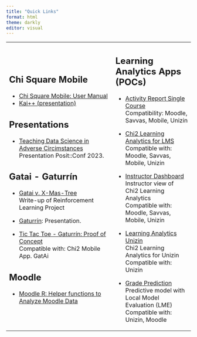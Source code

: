 ```yaml
---
title: "Quick Links"
format: html
theme: darkly
editor: visual
---
```


+--------------------------------------------------------------------------------------------------------------------+--------------------------------------------------------------------------------------+
| ## Chi Square Mobile                                                                                               | ## Learning Analytics Apps (POCs)                                                    |
|                                                                                                                    |                                                                                      |
| -   [Chi Square Mobile: User Manual](https://chi2labs.github.io/mobile-manual/)                                    | -   [Activity Report Single Course](https://chi2.shinyapps.io/activityreport/)\      |
| -   [Kai++ (presentation)](https://chi2labs.github.io/mobile-manual/kai-plus-plus.html)                            |     Compatibility: Moodle, Savvas, Mobile, Unizin                                    |
|                                                                                                                    |                                                                                      |
| ## Presentations                                                                                                   | -   [Chi2 Learning Analytics for LMS](https://chi2.shinyapps.io/POC_chi2lms/)\       |
|                                                                                                                    |     Compatible with: Moodle, Savvas, Mobile, Unizin                                  |
| -   [Teaching Data Science in Adverse Circimstances](https://dietrichson.github.io/posit-conf-2023/#/title-slide)\ |                                                                                      |
|     Presentation Posit::Conf 2023.                                                                                 | -   [Instructor Dashboard](https://chi2.shinyapps.io/example_single_course/?p=home)\ |
|                                                                                                                    |     Instructor view of Chi2 Learning Analytics\                                      |
| ## Gatai - Gaturrín                                                                                                |     Compatible with: Moodle, Savvas, Mobile, Unizin                                  |
|                                                                                                                    |                                                                                      |
| -   [Gatai v. X-Mas-Tree](https://chi2labs.github.io/x-mas-3/q/)\                                                  | -   [Learning Analytics Unizin](https://chi2.shinyapps.io/unizin_demo/?)\            |
|     Write-up of Reinforcement Learning Project                                                                     |     Chi2 Learning Analytics for Unizin\                                              |
|                                                                                                                    |     Compatible with: Unizin                                                          |
| -   [Gaturrín](https://chi2labs.github.io/gaturrin): Presentation.                                                 |                                                                                      |
|                                                                                                                    | -   [Grade Prediction](https://chi2.shinyapps.io/predictive_demo/)\                  |
| -   [Tic Tac Toe - Gaturrín: Proof of Concept](https://chi2.shinyapps.io/tic-tac-toe/)\                            |     Predictive model with Local Model Evaluation (LME)\                              |
|     Compatible with: Chi2 Mobile App. GatAi                                                                        |     Compatible with: Unizin, Moodle                                                  |
|                                                                                                                    |                                                                                      |
| ## Moodle                                                                                                          |                                                                                      |
|                                                                                                                    |                                                                                      |
| -   [Moodle R: Helper functions to Analyze Moodle Data](https://chi2labs.github.io/moodleR/)                       |                                                                                      |
+--------------------------------------------------------------------------------------------------------------------+--------------------------------------------------------------------------------------+
